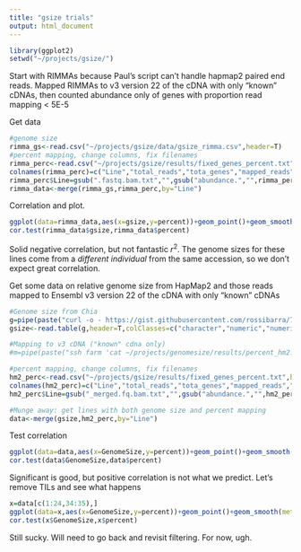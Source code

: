 ```yaml
---
title: "gsize trials"
output: html_document
---
```


```r
library(ggplot2)
setwd("~/projects/gsize/")
```

Start with RIMMAs because Paul's script can't handle hapmap2 paired end reads. Mapped RIMMAs to v3 version 22 of the cDNA with only "known" cDNAs, then counted abundance only of genes with proportion read mapping < 5E-5

Get data
```r
#genome size
rimma_gs<-read.csv("~/projects/gsize/data/gsize_rimma.csv",header=T)
#percent mapping, change columns, fix filenames
rimma_perc<-read.csv("~/projects/gsize/results/fixed_genes_percent.txt",header=F)
colnames(rimma_perc)=c("Line","total_reads","tota_genes","mapped_reads","mapped_genes","percent")
rimma_perc$Line=gsub(".fastq.bam.txt","",gsub("abundance.","",rimma_perc$Line))
rimma_data<-merge(rimma_gs,rimma_perc,by="Line")
```

Correlation and plot.
```r
ggplot(data=rimma_data,aes(x=gsize,y=percent))+geom_point()+geom_smooth(method="lm")+xlab("1C genome size")+ylab("Fraction Reads Aligning to corrected cDNA")
cor.test(rimma_data$gsize,rimma_data$percent)
```

Solid negative correlation, but not fantastic $r^2$.  The genome sizes for these lines come from a *different individual* from the same accession, so we don't expect great correlation.

Get some data on relative genome size from HapMap2 and those reads mapped to Ensembl v3 version 22 of the cDNA with only "known" cDNAs
```r
#Genome size from Chia
g=pipe(paste("curl -o - https://gist.githubusercontent.com/rossibarra/7638160/raw/62c4dab3f8a96a7d86cfe01a524dc1df2d03784f/genome_size"))
gsize<-read.table(g,header=T,colClasses=c("character","numeric","numeric"))

#Mapping to v3 cDNA ("known" cdna only)
#m=pipe(paste("ssh farm 'cat ~/projects/genomesize/results/percent_hm2.txt'"))

#percent mapping, change columns, fix filenames
hm2_perc<-read.csv("~/projects/gsize/results/fixed_genes_percent.txt",header=F)
colnames(hm2_perc)=c("Line","total_reads","tota_genes","mapped_reads","mapped_genes","percent")
hm2_perc$Line=gsub("_merged.fq.bam.txt","",gsub("abundance.","",hm2_perc$Line))

#Munge away: get lines with both genome size and percent mapping
data<-merge(gsize,hm2_perc,by="Line")
```

Test correlation
```r
ggplot(data=data,aes(x=GenomeSize,y=percent))+geom_point()+geom_smooth(method="lm")+xlab("1C genome size")+ylab("Fraction Reads Aligning to cDNA")
cor.test(data$GenomeSize,data$percent)
```

Significant is good, but positive correlation is not what we predict. Let's remove TILs and see what happens
```r
x=data[c(1:24,34:35),]
ggplot(data=x,aes(x=GenomeSize,y=percent))+geom_point()+geom_smooth(method="lm")+xlab("1C genome size")+ylab("Fraction Reads Aligning to cDNA")
cor.test(x$GenomeSize,x$percent)
```

Still sucky.  Will need to go back and revisit filtering. For now, ugh.
